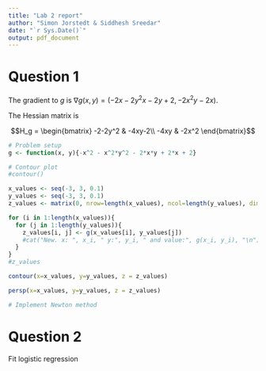 ```yaml
---
title: "Lab 2 report"
author: "Simon Jorstedt & Siddhesh Sreedar"
date: "`r Sys.Date()`"
output: pdf_document
---
```



# Question 1

The gradient to $g$ is $\nabla g(x,y) = (-2x - 2y^2x-2y+2, -2x^2y-2x)$.

The Hessian matrix is

$$H_g = \begin{bmatrix}
-2-2y^2 & -4xy-2\\
-4xy & -2x^2
\end{bmatrix}$$

```r
# Problem setup
g <- function(x, y){-x^2 - x^2*y^2 - 2*x*y + 2*x + 2}
```

```r
# Contour plot
#contour()

x_values <- seq(-3, 3, 0.1)
y_values <- seq(-3, 3, 0.1)
z_values <- matrix(0, nrow=length(x_values), ncol=length(y_values), dimnames = list(x_values, y_values))

for (i in 1:length(x_values)){
  for (j in 1:length(y_values)){
    z_values[i, j] <- g(x_values[i], y_values[j])
    #cat("New. x: ", x_i, " y:", y_i, " and value:", g(x_i, y_i), "\n")
  }
}
#z_values

contour(x=x_values, y=y_values, z = z_values)

persp(x=x_values, y=y_values, z = z_values)
```



```r
# Implement Newton method
```



# Question 2
Fit logistic regression
